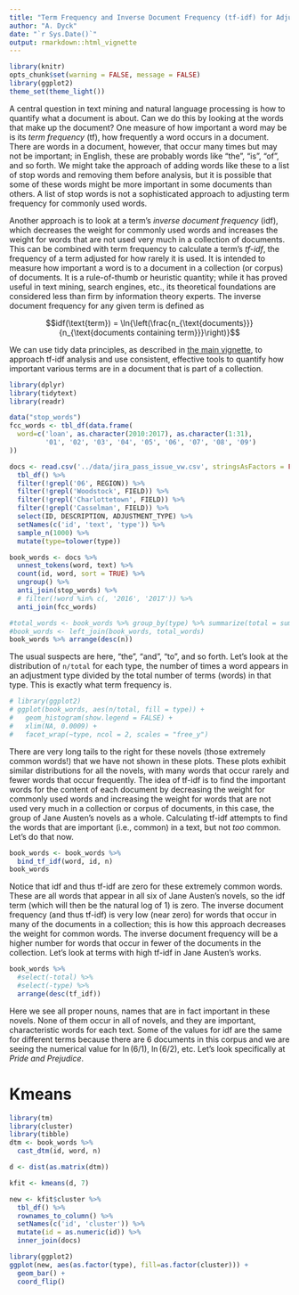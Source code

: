 ```yaml
---
title: "Term Frequency and Inverse Document Frequency (tf-idf) for Adjustments"
author: "A. Dyck"
date: "`r Sys.Date()`"
output: rmarkdown::html_vignette
---
```


```r
library(knitr)
opts_chunk$set(warning = FALSE, message = FALSE)
library(ggplot2)
theme_set(theme_light())
```

A central question in text mining and natural language processing is how to quantify what a document is about. Can we do this by looking at the words that make up the document? One measure of how important a word may be is its *term frequency* (tf), how frequently a word occurs in a document. There are words in a document, however, that occur many times but may not be important; in English, these are probably words like "the", "is", "of", and so forth. We might take the approach of adding words like these to a list of stop words and removing them before analysis, but it is possible that some of these words might be more important in some documents than others. A list of stop words is not a sophisticated approach to adjusting term frequency for commonly used words.

Another approach is to look at a term's *inverse document frequency* (idf), which decreases the weight for commonly used words and increases the weight for words that are not used very much in a collection of documents. This can be combined with term frequency to calculate a term's *tf-idf*, the frequency of a term adjusted for how rarely it is used. It is intended to measure how important a word is to a document in a collection (or corpus) of documents. It is a rule-of-thumb or heuristic quantity; while it has proved useful in text mining, search engines, etc., its theoretical foundations are considered less than firm by information theory experts. The inverse document frequency for any given term is defined as

$$idf(\text{term}) = \ln{\left(\frac{n_{\text{documents}}}{n_{\text{documents containing term}}}\right)}$$

We can use tidy data principles, as described in [the main vignette](tidytext.html), to approach tf-idf analysis and use consistent, effective tools to quantify how important various terms are in a document that is part of a collection.



```r
library(dplyr)
library(tidytext)
library(readr)

data("stop_words")
fcc_words <- tbl_df(data.frame(
  word=c('loan', as.character(2010:2017), as.character(1:31), 
         '01', '02', '03', '04', '05', '06', '07', '08', '09')
))

docs <- read.csv('../data/jira_pass_issue_vw.csv', stringsAsFactors = FALSE, encoding = 'latin1') %>%
  tbl_df() %>%
  filter(!grepl('06', REGION)) %>%
  filter(!grepl('Woodstock', FIELD)) %>%
  filter(!grepl('Charlottetown', FIELD)) %>%
  filter(!grepl('Casselman', FIELD)) %>%
  select(ID, DESCRIPTION, ADJUSTMENT_TYPE) %>%
  setNames(c('id', 'text', 'type')) %>%
  sample_n(1000) %>% 
  mutate(type=tolower(type))

book_words <- docs %>%
  unnest_tokens(word, text) %>%
  count(id, word, sort = TRUE) %>%
  ungroup() %>%
  anti_join(stop_words) %>%
  # filter(!word %in% c(, '2016', '2017')) %>%
  anti_join(fcc_words)

#total_words <- book_words %>% group_by(type) %>% summarize(total = sum(n))
#book_words <- left_join(book_words, total_words)
book_words %>% arrange(desc(n))
```

The usual suspects are here, "the", "and", "to", and so forth. Let's look at the distribution of `n/total` for each type, the number of times a word appears in an adjustment type divided by the total number of terms (words) in that type. This is exactly what term frequency is.

```r
# library(ggplot2)
# ggplot(book_words, aes(n/total, fill = type)) +
#   geom_histogram(show.legend = FALSE) +
#   xlim(NA, 0.0009) +
#   facet_wrap(~type, ncol = 2, scales = "free_y")
```

There are very long tails to the right for these novels (those extremely common words!) that we have not shown in these plots. These plots exhibit similar distributions for all the novels, with many words that occur rarely and fewer words that occur frequently. The idea of tf-idf is to find the important words for the content of each document by decreasing the weight for commonly used words and increasing the weight for words that are not used very much in a collection or corpus of documents, in this case, the group of Jane Austen's novels as a whole. Calculating tf-idf attempts to find the words that are important (i.e., common) in a text, but not *too* common. Let's do that now.


```r
book_words <- book_words %>%
  bind_tf_idf(word, id, n)
book_words
```

Notice that idf and thus tf-idf are zero for these extremely common words. These are all words that appear in all six of Jane Austen's novels, so the idf term (which will then be the natural log of 1) is zero. The inverse document frequency (and thus tf-idf) is very low (near zero) for words that occur in many of the documents in a collection; this is how this approach decreases the weight for common words. The inverse document frequency will be a higher number for words that occur in fewer of the documents in the collection. Let's look at terms with high tf-idf in Jane Austen's works.

```r
book_words %>%
  #select(-total) %>%
  #select(-type) %>%
  arrange(desc(tf_idf))
```

Here we see all proper nouns, names that are in fact important in these novels. None of them occur in all of novels, and they are important, characteristic words for each text. Some of the values for idf are the same for different terms because there are 6 documents in this corpus and we are seeing the numerical value for $\ln(6/1)$, $\ln(6/2)$, etc. Let's look specifically at *Pride and Prejudice*.



# Kmeans
```r
library(tm)
library(cluster)
library(tibble)
dtm <- book_words %>%
  cast_dtm(id, word, n)

d <- dist(as.matrix(dtm))

kfit <- kmeans(d, 7)

new <- kfit$cluster %>%
  tbl_df() %>%
  rownames_to_column() %>%
  setNames(c('id', 'cluster')) %>%
  mutate(id = as.numeric(id)) %>%
  inner_join(docs)
```

```r
library(ggplot2)
ggplot(new, aes(as.factor(type), fill=as.factor(cluster))) + 
  geom_bar() + 
  coord_flip()
```